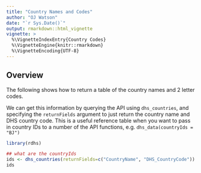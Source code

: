 ```yaml
---
title: "Country Names and Codes"
author: "OJ Watson"
date: "`r Sys.Date()`"
output: rmarkdown::html_vignette
vignette: >
  %\VignetteIndexEntry{Country Codes}
  %\VignetteEngine{knitr::rmarkdown}
  %\VignetteEncoding{UTF-8}
---
```

## Overview

The following shows how to return a table of the country names and 2 letter codes. 

We can get this information by querying the API using `dhs_countries`, and
specifying the `returnFields` argument to just return the country name and 
DHS country code. This is a useful reference table when you want to pass in 
country IDs to a number of the API functions, e.g. `dhs_data(countryIds = "BJ")`


``` r

library(rdhs)

## what are the countryIds
ids <- dhs_countries(returnFields=c("CountryName", "DHS_CountryCode"))
ids
```
